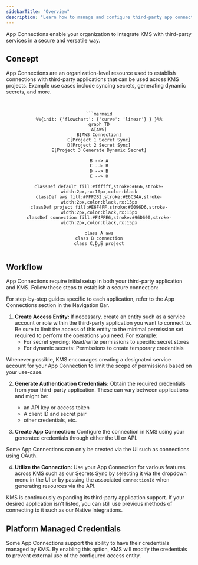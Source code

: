 ```yaml
---
sidebarTitle: "Overview"
description: "Learn how to manage and configure third-party app connections with KMS."
---
```


App Connections enable your organization to integrate KMS with third-party services in a secure and versatile way.

## Concept

App Connections are an organization-level resource used to establish connections with third-party applications
that can be used across KMS projects. Example use cases include syncing secrets, generating dynamic secrets, and more.

<br />

<div align="center">

    ```mermaid
    %%{init: {'flowchart': {'curve': 'linear'} } }%%
    graph TD
    A[AWS]
    B[AWS Connection]
    C[Project 1 Secret Sync]
    D[Project 2 Secret Sync]
    E[Project 3 Generate Dynamic Secret]

    B --> A
    C --> B
    D --> B
    E --> B

    classDef default fill:#ffffff,stroke:#666,stroke-width:2px,rx:10px,color:black
    classDef aws fill:#FFF2B2,stroke:#E6C34A,stroke-width:2px,color:black,rx:15px
    classDef project fill:#E6F4FF,stroke:#0096D6,stroke-width:2px,color:black,rx:15px
    classDef connection fill:#F4FFE6,stroke:#96D600,stroke-width:2px,color:black,rx:15px

    class A aws
    class B connection
    class C,D,E project
    ```

</div>

## Workflow

App Connections require initial setup in both your third-party application and KMS. Follow these steps to establish a secure connection:

<Note>
    For step-by-step guides specific to each application, refer to the App Connections section in the Navigation Bar.
</Note>

1. <strong>Create Access Entity:</strong> If necessary, create an entity such as a service account or role within the third-party application you want to connect to. Be sure
to limit the access of this entity to the minimal permission set required to perform the operations you need. For example:
    - For secret syncing: Read/write permissions to specific secret stores
    - For dynamic secrets: Permissions to create temporary credentials

<Tip>
    Whenever possible, KMS encourages creating a designated service account for your App Connection to limit the scope of permissions based on your use-case.
</Tip>

2. <strong>Generate Authentication Credentials:</strong> Obtain the required credentials from your third-party application. These can vary between applications and might be:
    - an API key or access token
    - A client ID and secret pair
    - other credentials, etc.

3. <strong>Create App Connection:</strong> Configure the connection in KMS using your generated credentials through either the UI or API.

<Info>
    Some App Connections can only be created via the UI such as connections using OAuth.
</Info>

4. <strong>Utilize the Connection:</strong> Use your App Connection for various features across KMS such as our Secrets Sync by selecting it via the dropdown menu
in the UI or by passing the associated `connectionId` when generating resources via the API.

<Note>
    KMS is continuously expanding its third-party application support. If your desired application isn't listed,
    you can still use previous methods of connecting to it such as our Native Integrations.
</Note>

## Platform Managed Credentials

Some App Connections support the ability to have their credentials managed by KMS. By enabling this option,
KMS will modify the credentials to prevent external use of the configured access entity.